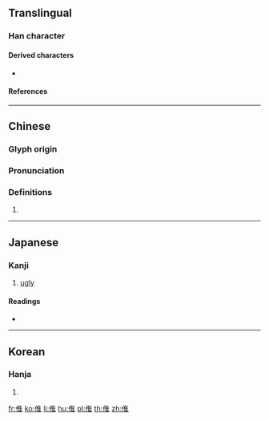 {{character info/new}}
{{also|隹}}

==Translingual==

===Han character===
{{Han char|rn=9|rad=人|as=08|sn=10|four=20214|canj=OOG,XOOG|ids=⿰亻隹}}

====Derived characters====
* {{l|mul|[[雁]], [[䧹]], [[𠥔]], [[𤸰]], [[𨿳]], [[𪜤]], [[𡠓]], [[𮥸]], [[𨶊]], [[𪴳]], [[𦢻]]}}

====References====
{{Han ref|kx=0108.110|dkj=00782|dj=0231.010|hdz=10180.010|uh=5020}}

----

==Chinese==
{{zh-forms|alt=𠈆}}

===Glyph origin===
{{Han etym}}

===Pronunciation===
{{zh-pron
|m=huī,suī,2nb=variant
|c=seoi1
|mc=y
|oc=y
|ma=
|cat=v
}}

===Definitions===
{{zh-hanzi}}

# {{zh-only used in|仳倠||倠醜}} <!-- [1]《廣韻·上平聲》倠：仳倠醜面。[2]《說文》倠：仳倠，醜面。[3]《博雅》仳倠，醜也。[4]《楚辭·九歎》仳倠倚於彌楹。亦作婎，別作𠈆。-->

----

==Japanese==

===Kanji===
{{ja-kanji|grade=|rs=人08}}

# [[ugly]]

====Readings====
* {{ja-readings|on=[[き]] (ki)|kun=[[みにくい]] (minikui)}}

----

==Korean==

===Hanja===
{{ko-hanja|hangeul=휴|rv=hyu|mr=hyu}}

# {{defn|lang=ko|sort=人08}}

[[fr:倠]]
[[ko:倠]]
[[li:倠]]
[[hu:倠]]
[[pl:倠]]
[[th:倠]]
[[zh:倠]]